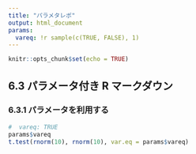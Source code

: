 ```yaml
---
title: "パラメタレポ"
output: html_document
params:
  vareq: !r sample(c(TRUE, FALSE), 1)
---
```


```r
knitr::opts_chunk$set(echo = TRUE)
```

## 6.3 パラメータ付き R マークダウン
### 6.3.1 パラメータを利用する
```r
#  vareq: TRUE
params$vareq
t.test(rnorm(10), rnorm(10), var.eq = params$vareq)
```

